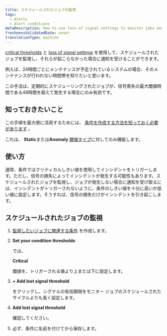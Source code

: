 ```yaml
---
title: スケジュールされたジョブの監視
tags:
  - Alerts
  - Alert conditions
metaDescription: How to use loss of signal settings to monitor jobs and be alerted when they don't happen.
freshnessValidatedDate: never
translationType: machine
---
```


[critical thresholds](/docs/alerts-applied-intelligence/new-relic-alerts/advanced-alerts/advanced-techniques/set-thresholds-alert-condition) と [loss of signal settings](/docs/alerts-applied-intelligence/new-relic-alerts/alert-conditions/create-nrql-alert-conditions#signal-loss) を使用して、スケジュールされたジョブを監視し、それらが起こらなかった場合に通知を受けることができます。

例えば、24時間ごとにメンテナンスが予定されているシステムの場合、そのメンテナンスが行われない時間帯を知りたいと思います。

この手法は、定期的にスケジューリングされたジョブが、信号喪失の最大閾値時間である48時間を超えて発生する場合にのみ有効です。

## 知っておきたいこと

この手順を最大限に活用するためには、 [条件を作成する方法を知っておく必要があります](/docs/alerts-applied-intelligence/new-relic-alerts/alert-conditions/create-alert-conditions) 。

これは、 <DNT>**Static**</DNT>または<DNT>**Anomaly**</DNT> [閾値タイプ](/docs/alerts-applied-intelligence/new-relic-alerts/alert-conditions/create-nrql-alert-conditions#threshold-types)に対してのみ機能します。

## 使い方

通常、条件ではクリティカルしきい値を使用してインシデントをトリガーします。ただし、信号の損失によってインシデントが発生する可能性もあります。スケジュールされたジョブを監視し、ジョブが発生しない場合に通知を受け取るには、インシデントがトリガーされないように、条件のしきい値を十分に高いか低い値に設定します。そうすれば、信号の損失だけがインシデントを引き起こします。

## スケジュールされたジョブの監視

1. [監視したいジョブに関連する条件](/docs/alerts-applied-intelligence/new-relic-alerts/alert-conditions/create-alert-conditions) を作成します。

2. <DNT>**Set your condition thresholds**</DNT>

   では、

   <DNT>**Critical**</DNT>

   閾値を、トリガーされる値より上または下に設定します。

3. <DNT>**+ Add lost signal threshold**</DNT>

   をクリックし、シグナルの有効期限をモニター ジョブのスケジュールされたサイクルよりも長く設定します。

4. <DNT>**Add lost signal threshold**</DNT>

   確認してください。

5. 必ず、条件に名前を付けてから保存します。